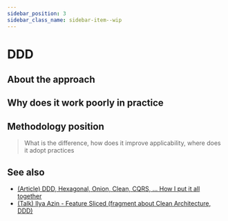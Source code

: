 ```yaml
---
sidebar_position: 3
sidebar_class_name: sidebar-item--wip
---
```



# DDD

<WIP ticket="1" />

## About the approach

## Why does it work poorly in practice

## Methodology position

> What is the difference, how does it improve applicability, where does it adopt practices

## See also

- [(Article) DDD, Hexagonal, Onion, Clean, CQRS, ... How I put it all together](https://herbertograca.com/2017/11/16/explicit-architecture-01-ddd-hexagonal-onion-clean-cqrs-how-i-put-it-all-together/)
- [(Talk) Ilya Azin - Feature Sliced (fragment about Clean Architecture, DDD)](https://youtu.be/SnzPAr_FJ7w?t=528)